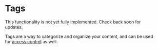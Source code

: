 
# Tags

<Callout emoji="🚧">
	This functionality is not yet fully implemented. Check back soon for updates.
</Callout>

Tags are a way to categorize and organize your content, and can be used for [access control](/guides/access-control/tag-restrictions) as well.
